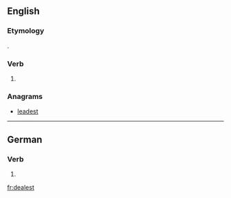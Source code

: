 ==English==

===Etymology===
{{suffix|deal|est|lang=en}}.

===Verb===
{{head|en|verb form}}

# {{en-archaic second-person singular of|deal|lang=en}}

===Anagrams===
* [[leadest#English|leadest]]

----

==German==

===Verb===
{{head|de|verb form}}

# {{de-verb form of|dealen|2|s|k1}}

[[fr:dealest]]